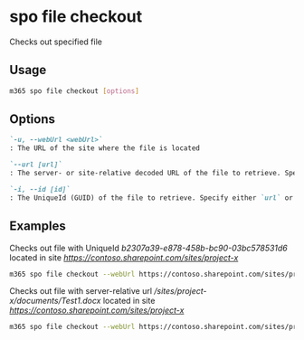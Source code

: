 
# spo file checkout

Checks out specified file

## Usage

```sh
m365 spo file checkout [options]
```

## Options

```md definition-list
`-u, --webUrl <webUrl>`
: The URL of the site where the file is located

`--url [url]`
: The server- or site-relative decoded URL of the file to retrieve. Specify either `url` or `id` but not both

`-i, --id [id]`
: The UniqueId (GUID) of the file to retrieve. Specify either `url` or `id` but not both
```

<Global />

## Examples

Checks out file with UniqueId _b2307a39-e878-458b-bc90-03bc578531d6_ located in site _https://contoso.sharepoint.com/sites/project-x_

```sh
m365 spo file checkout --webUrl https://contoso.sharepoint.com/sites/project-x --id 'b2307a39-e878-458b-bc90-03bc578531d6'
```

Checks out file with server-relative url _/sites/project-x/documents/Test1.docx_ located in site _https://contoso.sharepoint.com/sites/project-x_

```sh
m365 spo file checkout --webUrl https://contoso.sharepoint.com/sites/project-x --url '/sites/project-x/documents/Test1.docx'
```
